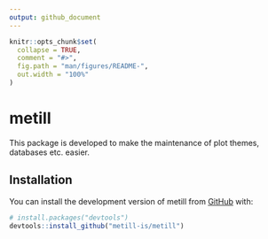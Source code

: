 ```yaml
---
output: github_document
---
```


<!-- README.md is generated from README.Rmd. Please edit that file -->

```r
knitr::opts_chunk$set(
  collapse = TRUE,
  comment = "#>",
  fig.path = "man/figures/README-",
  out.width = "100%"
)
```

# metill

<!-- badges: start -->
<!-- badges: end -->

This package is developed to make the maintenance of plot themes, databases etc. easier.

## Installation

You can install the development version of metill from [GitHub](https://github.com/) with:

``` r
# install.packages("devtools")
devtools::install_github("metill-is/metill")
```


